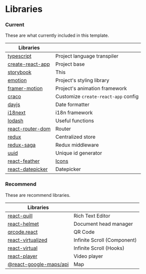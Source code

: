 


<Meta title="Documentation/Libraries" />

# Libraries


### Current

These are what currently included in this template.

| Libraries                                                                             |                                                                            |
| ------------------------------------------------------------------------------------- | -------------------------------------------------------------------------- |
| [typescript](https://www.typescriptlang.org/docs/)                                    | Project language transpiler                                                |
| [create-react-app](https://facebook.github.io/create-react-app/docs/getting-started)  | Project base                                                               |
| [storybook](https://storybook.js.org/docs/react/get-started/introduction)             | This                                                                       |
| [emotion](https://emotion.sh/docs/introduction)                                       | Project's styling library                                                  |
| [framer-motion](https://www.framer.com/api/motion/)                                   | Project's animation framework                                              |
| [craco](https://github.com/gsoft-inc/craco)                                           | Customize `create-react-app` config                                        |
| [dayjs](https://day.js.org/)                                                          | Date formatter                                                             |
| [i18next](https://www.i18next.com/)                                                   | i18n  framework                                                            |
| [lodash](https://lodash.com/docs/4.17.15)                                             | Useful functions                                                           |
| [react-router-dom](https://reactrouter.com/web/guides/quick-start)                    | Router                                                                     |
| [redux](https://react-redux.js.org/)                                                  | Centralized store                                                          |
| [redux-saga](https://redux-saga.js.org/)                                              | Redux middleware                                                           |
| [uuid](https://github.com/uuidjs/uuid#readme)                                         | Unique id generator                                                        |
| [react-feather](https://feathericons.com/)                                            | [Icons](/story/documentation-icons--page)                           |
| [react-datepicker](https://reactdatepicker.com/)                                      | Datepicker                                                                 |

### Recommend

These are recommend libraries.

| Libraries                                                                             |                                                                            |
| ------------------------------------------------------------------------------------- | -------------------------------------------------------------------------- |
| [react-quill](https://github.com/zenoamaro/react-quill)                               | Rich Text Editor                                                           |
| [react-helmet](https://www.npmjs.com/package/react-helmet)                            | Document head manager                                                      |
| [qrcode.react](https://www.npmjs.com/package/qrcode.react)                            | QR Code                                                                    |
| [react-virtualized](http://bvaughn.github.io/react-virtualized)                       | Infinite Scroll  (Component)                                               |
| [react-virtual](https://github.com/tannerlinsley/react-virtual)                       | Infinite Scroll  (Hooks)                                                   |
| [react-player](https://github.com/cookpete/react-player)                              | Video player                                                               |
| [@react-google-maps/api](https://react-google-maps-api-docs.netlify.app/)             | Map                                                                        |
